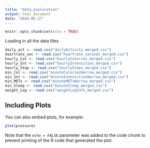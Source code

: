 ```yaml
---
title: "data_exploration"
output: html_document
date: "2024-05-27"
---
```


```r
knitr::opts_chunk$set(echo = TRUE)
```

Loading in all the data files

```r
daily_act <- read.csv("dailyActivity_merged.csv")
heartrate_sec <- read.csv("heartrate_seconds_merged.csv")
hourly_Cal <- read.csv("hourlyCalories_merged.csv")
hourly_Int <- read.csv("hourlyIntensities_merged.csv")
hourly_Step <- read.csv("hourlySteps_merged.csv")
min_Cal <- read.csv("minuteCaloriesNarrow_merged.csv")
min_Int <- read.csv("minuteIntensitiesNarrow_merged.csv")
min_METs <- read.csv("minuteMETsNarrow_merged.csv")
min_Sleep <- read.csv("minuteSleep_merged.csv")
weight_Log <- read.csv("weightLogInfo_merged.csv")
```

## Including Plots

You can also embed plots, for example:

```r
plot(pressure)
```

Note that the `echo = FALSE` parameter was added to the code chunk to prevent printing of the R code that generated the plot.
